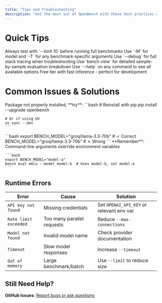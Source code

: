 ```yaml
---
title: "Tips and Troubleshooting"
description: "Get the most out of OpenBench with these best practices and solutions to common issues."
---
```


# Quick Tips

<CardGroup cols={2}>
  <Card title="Start Small" icon="play">
    Always test with `--limit 10` before running full benchmarks
  </Card>
  
  <Card title="Use Model & Task Flags" icon="flag">
    Use `-M` for model and `-T` for any benchmark-specific arguments
  </Card>
  
  <Card title="Debug Mode" icon="bug">
    Use `--debug` for full stack tracing when troubleshooting
  </Card>
  
  <Card title="Detailed Breakdown" icon="chart-line">
    Use `bench view` for detailed sample-by-sample evaluation breakdown
  </Card>

  <Card title="Global Help" icon="circle-question">
    Use `--help` on any command to see all available options
  </Card>
  
  <Card title="Use Groq for Testing" icon="bolt">
    Free tier with fast inference - perfect for development
  </Card>
</CardGroup>

# Common Issues & Solutions

<AccordionGroup>
  <Accordion title="Command 'bench' not found, import errors, or missing dependencies">
    Package not properly installed, **try**:
    ```bash
    # Reinstall with pip
    pip install --upgrade openbench

    # Or if using UV
    uv sync --dev
    ```
  </Accordion>
  <Accordion title="Environment variables not working">
    ```bash
    export BENCH_MODEL="groq/llama-3.3-70b"  # ✓ Correct
    BENCH_MODEL="groq/llama-3.3-70b"         # ✗ Wrong
    ```
  </Accordion>
  
  <Accordion title="Configuration precedence confusion">
    **Remember**: Command-line arguments override environment variables

    ```bash
    export BENCH_MODEL="model-a"
    bench eval mmlu --model model-b  # Uses model-b, not model-a
    ```
  </Accordion>

</AccordionGroup>

## Runtime Errors

| Error | Cause | Solution |
|-------|-------|----------|
| `API key not found` | Missing credentials | Set `OPENAI_API_KEY` or relevant env var |
| `Rate limit exceeded` | Too many parallel requests | Reduce `--max-connections` |
| `Model not found` | Invalid model name | Check provider documentation |
| `Timeout` | Slow model responses | Increase `--timeout` |
| `Out of memory` | Large benchmark/batch | Use `--limit` to reduce size |

## Still Need Help?

**GitHub Issues**: [Report bugs or ask questions](https://github.com/groq/openbench/issues/new/choose)
